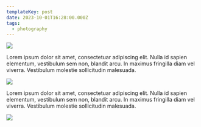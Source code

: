 ```yaml
---
templateKey: post
date: 2023-10-01T16:28:00.000Z
tags:
  - photography
---
```

![](../../static/assets/20231001-IMG_6688.jpg)

Lorem ipsum dolor sit amet, consectetuar adipiscing elit. Nulla id sapien elementum, vestibulum sem non, blandit arcu. In maximus fringilla diam vel viverra. Vestibulum molestie sollicitudin malesuada.

![](../../static/assets/20231001-IMG_6679.jpg)

Lorem ipsum dolor sit amet, consectetuar adipiscing elit. Nulla id sapien elementum, vestibulum sem non, blandit arcu. In maximus fringilla diam vel viverra. Vestibulum molestie sollicitudin malesuada.

![](../../static/assets/20231001-IMG_6566.jpg)
